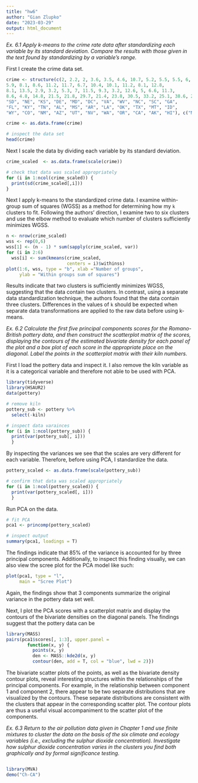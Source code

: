 ```yaml
---
title: "hw6"
author: "Gian Zlupko"
date: "2023-03-29"
output: html_document
---
```



*Ex. 6.1 Apply k-means to the crime rate data after standardizing each variable by its standard deviation. Compare the results with those given in the text found by standardizing by a variable’s range.*

First I create the crime data set.

```r
crime <- structure(c(2, 2.2, 2, 3.6, 3.5, 4.6, 10.7, 5.2, 5.5, 5.5, 6, 8.9, 11.3, 3.1, 2.5, 1.8, 9.2, 1, 4, 3.1, 4.4, 4.9, 9, 31, 7.1,
5.9, 8.1, 8.6, 11.2, 11.7, 6.7, 10.4, 10.1, 11.2, 8.1, 12.8,
8.1, 13.5, 2.9, 3.2, 5.3, 7, 11.5, 9.3, 3.2, 12.6, 5, 6.6, 11.3,
8.6, 4.8, 14.8, 21.5, 21.8, 29.7, 21.4, 23.8, 30.5, 33.2, 25.1, 38.6, 25.9, 32.4, 67.4, 20.1, 31.8, 12.5, 29.2, 11.6, 17.7, 24.6, 32.9, 56.9, 43.6, 52.4, 26.5, 18.9, 26.4, 41.3, 43.9, 52.7, 23.1, 47, 28.4, 25.8, 28.9, 40.1, 36.4, 51.6, 17.3, 20, 21.9, 42.3, 46.9, 43, 25.3, 64.9, 53.4, 51.1, 44.9, 72.7, 31, 28, 24, 22, 193, 119, 192, 514, 269, 152, 142, 90, 325, 301, 73, 102, 42, 170, 7, 16, 51, 80, 124, 304, 754, 106, 41, 88, 99, 214, 367, 83, 208, 112, 65, 80, 224, 107, 240, 20, 21, 22, 145, 130, 169, 59, 287, 135, 206, 343, 88, 106, 102, 92, 103, 331, 192, 205, 431, 265, 176, 235, 186, 434, 424, 162, 148, 179, 370, 32, 87,184, 252, 241, 476, 668, 167, 99, 354, 525, 319, 605, 222, 274, 408, 172, 278, 482, 285, 354, 118, 178, 243, 329, 538, 437, 180,354, 244, 286, 521, 401, 103, 803, 755, 949, 1071, 1294, 1198, 1221, 1071, 735, 988, 887, 1180, 1509, 783, 1004, 956, 1136, 385, 554, 748, 1188, 1042, 1296, 1728, 813, 625, 1225, 1340, 1453, 2221, 824, 1325, 1159, 1076, 1030, 1461, 1787, 2049, 783, 1003, 817, 1792, 1845, 1908, 915, 1604, 1861, 1967, 1696, 1162, 1339, 2347, 2208, 2697, 2189, 2568, 2758, 2924, 2822, 1654, 2574,2333, 2938, 3378, 2802, 2785, 2801, 2500, 2049, 1939, 2677, 3008, 3090, 2978, 4131, 2522, 1358, 2423, 2846, 2984, 4373, 1740, 2126, 2304, 1845, 2305, 3417, 3142, 3987, 3314, 2800, 3078, 4231, 3712, 4337, 4074, 3489, 4267, 4163, 3384, 3910, 3759, 164, 228, 181, 906, 705, 447, 637, 776, 354, 376, 328, 628, 800, 254, 288, 158, 439, 120, 99, 168, 258, 272, 545, 975, 219, 169, 208, 277, 430, 598, 193, 544, 267, 150, 195, 442, 649, 714, 215, 181, 169, 486, 343, 419, 223, 478, 315, 402, 762, 604, 328), .Dim = c(51L, 7L), .Dimnames = list(c("ME", "NH", "VT", "MA", "RI", "CT", "NY", "NJ", "PA", "OH", "IN", "IL", "MI", "WI", "MN", "IA", "MO", "ND",
"SD", "NE", "KS", "DE", "MD", "DC", "VA", "WV", "NC", "SC", "GA",
"FL", "KY", "TN", "AL", "MS", "AR", "LA", "OK", "TX", "MT", "ID",
"WY", "CO", "NM", "AZ", "UT", "NV", "WA", "OR", "CA", "AK", "HI"), c("Murder", "Rape", "Robbery", "Assault", "Burglary", "Theft","Vehicle")))

crime <- as.data.frame(crime)

# inspect the data set
head(crime)
```

Next I scale the data by dividing each variable by its standard deviation. 

```r
crime_scaled  <- as.data.frame(scale(crime))

# check that data was scaled appropriately 
for (i in 1:ncol(crime_scaled)) {
  print(sd(crime_scaled[,i]))
}
```


Next I apply k-means to the standardized crime data. I examine within-group sum of squares (WGSS) as a method for determining how my `k` clusters to fit. Following the authors' direction, I examine two to six clusters and use the elbow method to evaluate which number of clusters sufficiently minimizes WGSS. 


```r
n <- nrow(crime_scaled)
wss <- rep(0,6)
wss[1] <- (n - 1) * sum(sapply(crime_scaled, var))
for (i in 2:6)
  wss[i] <- sum(kmeans(crime_scaled, 
                       centers = i)$withinss)
plot(1:6, wss, type = "b", xlab ="Number of groups", 
     ylab = "Within groups sum of squares")
```

Results indicate that two clusters is sufficiently minimizes WGSS, suggesting that the data contain two clusters. In contrast, using a separate data standardization technique, the authors found that the data contain three clusters. Differences in the values of `k` should be expected when separate data transformations are applied to the raw data before using k-means. 



*Ex. 6.2 Calculate the first five principal components scores for the Romano- British pottery data, and then construct the scatterplot matrix of the scores, displaying the contours of the estimated bivariate density for each panel of the plot and a box plot of each score in the appropriate place on the diagonal. Label the points in the scatterplot matrix with their kiln numbers.*

First I load the pottery data and inspect it. I also remove the kiln variable as it is a categorical variable and therefore not able to be used with PCA. 
```r
library(tidyverse)
library(HSAUR2)
data(pottery)

# remove kiln 
pottery_sub <- pottery %>% 
  select(-kiln)

# inspect data varainces
for (i in 1:ncol(pottery_sub)) { 
  print(var(pottery_sub[, i]))
  }
```
By inspecting the variances we see that the scales are very different for each variable. Therefore, before using PCA, I standardize the data.

```r
pottery_scaled <- as.data.frame(scale(pottery_sub)) 

# confirm that data was scaled appropriately
for (i in 1:ncol(pottery_scaled)) { 
  print(var(pottery_scaled[, i]))
  }
```

Run PCA on the data. 
```r
# fit PCA 
pca1 <- princomp(pottery_scaled)

# inspect output 
summary(pca1, loadings = T) 
```

The findings indicate that 85% of the variance is accounted for by three principal components. Additionally, to inspect this finding visually, we can also view the scree plot for the PCA model like such:

```r
plot(pca1, type = "l",
     main = "Scree Plot")
```
Again, the findings show that 3 components summarize the original variance in the pottery data set well. 


Next, I plot the PCA scores with a scatterplot matrix and display the contours of the bivariate densities on the diagonal panels. The findings suggest that the pottery data can be 

```r
library(MASS)
pairs(pca1$scores[, 1:3], upper.panel = 
        function(x, y) { 
          points(x, y)
          den <- MASS::kde2d(x, y)
          contour(den, add = T, col = "blue", lwd = 2)})
```

The bivariate scatter plots of the points, as well as the bivariate density contour plots, reveal interesting structures within the relationships of the principal components. For example, in the relationship between component 1 and component 2, there appear to be two separate distributions that are visualized by the contours. These separate distributions are consistent with the clusters that appear in the corresponding scatter plot. The contour plots are thus a useful visual accompaniment to the scatter plot of the components. 

*Ex. 6.3 Return to the air pollution data given in Chapter 1 and use finite mixtures to cluster the data on the basis of the six climate and ecology variables (i.e., excluding the sulphur dioxide concentration). Investigate how sulphur dioxide concentration varies in the clusters you find both graphically and by formal significance testing.*


```r

```






```r
library(MVA)
demo("Ch-CA")
```



